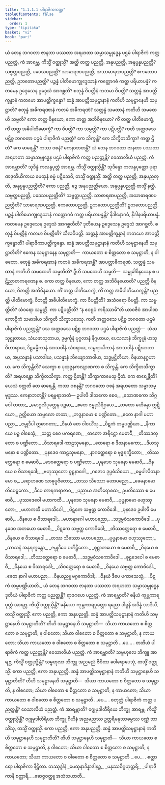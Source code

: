 ```yaml
---
title: "1.1.1.1 ပါရာဇိကကဏ္ဍ"
tableOfContents: false
sidebar:
  order: 1
type: "tipitaka"
basket: "vi"
book: "pari"
---
```



<DynamicBreadcrumb />

<Division number="1" book="pari" e="ch" v="5" p="1">

<Paragraph number="2" book="pari">
ယံ တေန ဘဂဝတာ ဇာနတာ ပဿတာ အရဟတာ သမ္မာသမ္ဗုဒ္ဓေန ပဌမံ ပါရာဇိကံ ကတ္ထ ပညတ္တံ, ကံ အာရဗ္ဘ, ကိသ္မိံ ဝတ္ထုသ္မိံ? အတ္ထိ တတ္ထ ပညတ္တိ, အနုပညတ္တိ, အနုပ္ပန္နပညတ္တိ? သဗ္ဗတ္ထပညတ္တိ, ပဒေသပညတ္တိ? သာဓာရဏပညတ္တိ, အသာဓာရဏပညတ္တိ? ဧကတောပညတ္တိ, ဥဘတောပညတ္တိ? ပဉ္စန္နံ ပါတိမောက္ခုဒ္ဒေသာနံ ကတ္ထောဂဓံ ကတ္ထ ပရိယာပန္နံ? ကတမေန ဥဒ္ဒေသေန ဥဒ္ဒေသံ အာဂစ္ဆတိ? စတုန္နံ ဝိပတ္တီနံ ကတမာ ဝိပတ္တိ? သတ္တန္နံ အာပတ္တိက္ခန္ဓာနံ ကတမော အာပတ္တိက္ခန္ဓော? ဆန္နံ အာပတ္တိသမုဋ္ဌာနာနံ ကတိဟိ သမုဋ္ဌာနေဟိ သမုဋ္ဌာတိ? စတုန္နံ အဓိကရဏာနံ ကတမံ အဓိကရဏံ? သတ္တန္နံ သမထာနံ ကတိဟိ သမထေဟိ သမ္မတိ? ကော တတ္ထ ဝိနယော, ကော တတ္ထ အဘိဝိနယော? ကိံ တတ္ထ ပါတိမောက္ခံ, ကိံ တတ္ထ အဓိပါတိမောက္ခံ? ကာ ဝိပတ္တိ? ကာ သမ္ပတ္တိ? ကာ ပဋိပတ္တိ? ကတိ အတ္ထဝသေ ပဋိစ္စ ဘဂဝတာ ပဌမံ ပါရာဇိကံ ပညတ္တံ? ကေ သိက္ခန္တိ? ကေ သိက္ခိတသိက္ခာ? ကတ္ထ ဌိတံ? ကေ ဓာရေန္တိ? ကဿ ဝစနံ? ကေနာဘတန္တိ?
</Paragraph>

</Division>
<Division number="2" book="pari" e="ch" v="5" p="1">

<Paragraph number="3" book="pari">
ယံ တေန ဘဂဝတာ ဇာနတာ ပဿတာ အရဟတာ သမ္မာသမ္ဗုဒ္ဓေန ပဌမံ ပါရာဇိကံ ကတ္ထ ပညတ္တန္တိ? ဝေသာလိယံ ပညတ္တံ. ကံ အာရဗ္ဘာတိ? သုဒိန္နံ ကလန္ဒပုတ္တံ အာရဗ္ဘ. ကိသ္မိံ ဝတ္ထုသ္မိန္တိ? သုဒိန္နော ကလန္ဒပုတ္တော ပုရာဏဒုတိယိကာယ မေထုနံ ဓမ္မံ ပဋိသေဝိ, တသ္မိံ ဝတ္ထုသ္မိံ. အတ္ထိ တတ္ထ ပညတ္တိ, အနုပညတ္တိ, အနုပ္ပန္နပညတ္တီတိ? ဧကာ ပညတ္တိ, ဒွေ အနုပညတ္တိယော. အနုပ္ပန္နပညတ္တိ တသ္မိံ နတ္ထိ. သဗ္ဗတ္ထပညတ္တိ, ပဒေသပညတ္တီတိ? သဗ္ဗတ္ထပညတ္တိ. သာဓာရဏပညတ္တိ, အသာဓာရဏပညတ္တီတိ? သာဓာရဏပညတ္တိ. ဧကတောပညတ္တိ, ဥဘတောပညတ္တီတိ? ဥဘတောပညတ္တိ. ပဉ္စန္နံ ပါတိမောက္ခုဒ္ဒေသာနံ ကတ္ထောဂဓံ ကတ္ထ ပရိယာပန္နန္တိ? နိဒါနောဂဓံ, နိဒါနပရိယာပန္နံ. ကတမေန ဥဒ္ဒေသေန ဥဒ္ဒေသံ အာဂစ္ဆတီတိ? ဒုတိယေန ဥဒ္ဒေသေန ဥဒ္ဒေသံ အာဂစ္ဆတိ. စတုန္နံ ဝိပတ္တီနံ ကတမာ ဝိပတ္တီတိ? သီလဝိပတ္တိ. သတ္တန္နံ အာပတ္တိက္ခန္ဓာနံ ကတမော အာပတ္တိက္ခန္ဓောတိ? ပါရာဇိကာပတ္တိက္ခန္ဓော. ဆန္နံ အာပတ္တိသမုဋ္ဌာနာနံ ကတိဟိ သမုဋ္ဌာနေဟိ သမုဋ္ဌာတီတိ? ဧကေန သမုဋ္ဌာနေန သမုဋ္ဌာတိ—  ကာယတော စ စိတ္တတော စ သမုဋ္ဌာတိ, န ဝါစတော. စတုန္နံ အဓိကရဏာနံ ကတမံ အဓိကရဏန္တိ? အာပတ္တာဓိကရဏံ. သတ္တန္နံ သမထာနံ ကတိဟိ သမထေဟိ သမ္မတီတိ? ဒွီဟိ သမထေဟိ သမ္မတိ—  သမ္မုခါဝိနယေန စ ပဋိညာတကရဏေန စ. ကော တတ္ထ ဝိနယော, ကော တတ္ထ အဘိဝိနယောတိ? ပညတ္တိ ဝိနယော, ဝိဘတ္တိ အဘိဝိနယော. ကိံ တတ္ထ ပါတိမောက္ခံ, ကိံ တတ္ထ အဓိပါတိမောက္ခန္တိ? ပညတ္တိ ပါတိမောက္ခံ, ဝိဘတ္တိ အဓိပါတိမောက္ခံ. ကာ ဝိပတ္တီတိ? အသံဝရော ဝိပတ္တိ. ကာ သမ္ပတ္တီတိ? သံဝရော သမ္ပတ္တိ. ကာ ပဋိပတ္တီတိ? “န ဧဝရူပံ ကရိဿာမီ”တိ ယာဝဇီဝံ အာပါဏကောဋိကံ သမာဒါယ သိက္ခတိ သိက္ခာပဒေသု. ကတိ အတ္ထဝသေ ပဋိစ္စ ဘဂဝတာ ပဌမံ ပါရာဇိကံ ပညတ္တန္တိ? ဒသ အတ္ထဝသေ ပဋိစ္စ ဘဂဝတာ ပဌမံ ပါရာဇိကံ ပညတ္တံ—  သံဃသုဋ္ဌုတာယ, သံဃဖာသုတာယ, ဒုမ္မင်္ကူနံ ပုဂ္ဂလာနံ နိဂ္ဂဟာယ, ပေသလာနံ ဘိက္ခူနံ ဖာသုဝိဟာရာယ, ဒိဋ္ဌဓမ္မိကာနံ အာသဝါနံ သံဝရာယ, သမ္ပရာယိကာနံ အာသဝါနံ ပဋိဃာတာယ, အပ္ပသန္နာနံ ပသာဒါယ, ပသန္နာနံ ဘိယျောဘာဝါယ, သဒ္ဓမ္မဋ္ဌိတိယာ, ဝိနယာနုဂ္ဂဟာယ. ကေ သိက္ခန္တီတိ? သေက္ခာ စ ပုထုဇ္ဇနကလျာဏကာ စ သိက္ခန္တိ. ကေ သိက္ခိတသိက္ခာတိ? အရဟန္တော သိက္ခိတသိက္ခာ. ကတ္ထ ဌိတန္တိ? သိက္ခာကာမေသု ဌိတံ. ကေ ဓာရေန္တီတိ? ယေသံ ဝတ္တတိ တေ ဓာရေန္တိ. ကဿ ဝစနန္တိ? ဘဂဝတော ဝစနံ အရဟတော သမ္မာသမ္ဗုဒ္ဓဿ. ကေနာဘတန္တိ? ပရမ္ပရာဘတံ—
</Paragraph>

</Division>
<Division number="3" book="pari" e="ch" v="5" p="2">

<Paragraph number="4" type="verses" book="pari">
ဥပါလိ ဒါသကော စေဝ,_  
_သောဏကော သိဂ္ဂဝေါ တထာ;_  
_မောဂ္ဂလိပုတ္တေန ပဉ္စမာ,_  
_ဧတေ ဇမ္ဗုသိရိဝှယေ._  

</Paragraph>

<Paragraph number="5" book="pari">
_တတော မဟိန္ဒော ဣဋ္ဋိယော,_  
ဥတ္တိယော သမ္ဗလော တထာ;_  
_ဘဒ္ဒနာမော စ ပဏ္ဍိတော._  

</Paragraph>

<Paragraph number="6" type="verses" book="pari">
_ဧတေ နာဂါ မဟာပညာ,_  
_ဇမ္ဗုဒီပါ ဣဓာဂတာ;_  
_ဝိနယံ တေ ဝါစယိံသု,_  
_ပိဋကံ တမ္ဗပဏ္ဏိယာ._  

</Paragraph>

<Paragraph number="7" type="verses" book="pari">
_နိကာယေ ပဉ္စ ဝါစေသုံ,_  
_သတ္တ စေဝ ပကရဏေ;_  
_တတော အရိဋ္ဌော မေဓာဝီ,_  
_တိဿဒတ္တော စ ပဏ္ဍိတော._  

</Paragraph>

<Paragraph number="8" type="verses" book="pari">
_ဝိသာရဒေါ ကာဠသုမနော,_  
_ထေရော စ ဒီဃနာမကော;_  
_ဒီဃသုမနော စ ပဏ္ဍိတော._  

</Paragraph>

<Paragraph number="9" type="verses" book="pari">
_ပုနဒေဝ ကာဠသုမနော,_  
_နာဂတ္ထေရော စ ဗုဒ္ဓရက္ခိတော;_  
_တိဿတ္ထေရော စ မေဓာဝီ,_  
_ဒေဝတ္ထေရော စ ပဏ္ဍိတော._  

</Paragraph>

<Paragraph number="10" type="verses" book="pari">
_ပုနဒေဝ သုမနော မေဓာဝီ,_  
_ဝိနယေ စ ဝိသာရဒေါ;_  
_ဗဟုဿုတော စူဠနာဂေါ,_  
_ဂဇောဝ ဒုပ္ပဓံသိယော._  

</Paragraph>

<Paragraph number="11" type="verses" book="pari">
_ဓမ္မပါလိတနာမော စ,_  
_ရောဟဏေ သာဓုပူဇိတော;_  
_တဿ သိဿော မဟာပညော,_  
_ခေမနာမော တိပေဋကော._  

</Paragraph>

<Paragraph number="12" type="verses" book="pari">
_ဒီပေ တာရကရာဇာဝ,_  
_ပညာယ အတိရောစထ;_  
ဥပတိဿော စ မေဓာဝီ,_  
_ဖုဿဒေဝေါ မဟာကထီ._  

</Paragraph>

<Paragraph number="13" type="verses" book="pari">
_ပုနဒေဝ သုမနော မေဓာဝီ,_  
_ပုပ္ဖနာမော ဗဟုဿုတော;_  
_မဟာကထီ မဟာသိဝေါ,_  
_ပိဋကေ သဗ္ဗတ္ထ ကောဝိဒေါ._  

</Paragraph>

<Paragraph number="14" type="verses" book="pari">
_ပုနဒေဝ ဥပါလိ မေဓာဝီ,_  
_ဝိနယေ စ ဝိသာရဒေါ;_  
_မဟာနာဂေါ မဟာပညော,_  
_သဒ္ဓမ္မဝံသကောဝိဒေါ._  

</Paragraph>

<Paragraph number="15" type="verses" book="pari">
_ပုနဒေဝ အဘယော မေဓာဝီ,_  
_ပိဋကေ သဗ္ဗတ္ထ ကောဝိဒေါ;_  
_တိဿတ္ထေရော စ မေဓာဝီ,_  
_ဝိနယေ စ ဝိသာရဒေါ._  

</Paragraph>

<Paragraph number="16" type="verses" book="pari">
_တဿ သိဿော မဟာပညော,_  
_ပုပ္ဖနာမော ဗဟုဿုတော;_  
_သာသနံ အနုရက္ခန္တော,_  
_ဇမ္ဗုဒီပေ ပတိဋ္ဌိတော._  

</Paragraph>

<Paragraph number="17" type="verses" book="pari">
_စူဠာဘယော စ မေဓာဝီ,_  
_ဝိနယေ စ ဝိသာရဒေါ;_  
_တိဿတ္ထေရော စ မေဓာဝီ,_  
_သဒ္ဓမ္မဝံသကောဝိဒေါ._  

</Paragraph>

<Paragraph number="18" type="verses" book="pari">
_စူဠဒေဝေါ စ မေဓာဝီ,_  
_ဝိနယေ စ ဝိသာရဒေါ;_  
_သိဝတ္ထေရော စ မေဓာဝီ,_  
_ဝိနယေ သဗ္ဗတ္ထ ကောဝိဒေါ._  

</Paragraph>

<Paragraph number="19" type="verses" book="pari">
_ဧတေ နာဂါ မဟာပညာ,_  
_ဝိနယညူ မဂ္ဂကောဝိဒါ;_  
_ဝိနယံ ဒီပေ ပကာသေသုံ,_  
_ပိဋကံ တမ္ဗပဏ္ဏိယာတိ._  

</Paragraph>

</Division>
<Division number="4" book="pari" e="ch" v="5" p="4">

<Paragraph number="20" book="pari">
ယံ တေန ဘဂဝတာ ဇာနတာ ပဿတာ အရဟတာ သမ္မာသမ္ဗုဒ္ဓေန ဒုတိယံ ပါရာဇိကံ ကတ္ထ ပညတ္တန္တိ? ရာဇဂဟေ ပညတ္တံ. ကံ အာရဗ္ဘာတိ? ဓနိယံ ကုမ္ဘကာရပုတ္တံ အာရဗ္ဘ. ကိသ္မိံ ဝတ္ထုသ္မိန္တိ? ဓနိယော ကုမ္ဘကာရပုတ္တော ရညော ဒါရူနိ အဒိန္နံ အာဒိယိ, တသ္မိံ ဝတ္ထုသ္မိံ. ဧကာ ပညတ္တိ, ဧကာ အနုပညတ္တိ. ဆန္နံ အာပတ္တိသမုဋ္ဌာနာနံ ကတိဟိ သမုဋ္ဌာနေဟိ သမုဋ္ဌာတီတိ? တီဟိ သမုဋ္ဌာနေဟိ သမုဋ္ဌာတိ—  သိယာ ကာယတော စ စိတ္တတော စ သမုဋ္ဌာတိ, န ဝါစတော; သိယာ ဝါစတော စ စိတ္တတော စ သမုဋ္ဌာတိ, န ကာယတော; သိယာ ကာယတော စ ဝါစတော စ စိတ္တတော စ သမုဋ္ဌာတိ …ပေ… .
</Paragraph>

</Division>
<Division number="5" book="pari" e="ch" v="5" p="4">

<Paragraph number="21" book="pari">
တတိယံ ပါရာဇိကံ ကတ္ထ ပညတ္တန္တိ? ဝေသာလိယံ ပညတ္တံ. ကံ အာရဗ္ဘာတိ? သမ္ဗဟုလေ ဘိက္ခူ အာရဗ္ဘ. ကိသ္မိံ ဝတ္ထုသ္မိန္တိ? သမ္ဗဟုလာ ဘိက္ခူ အညမညံ ဇီဝိတာ ဝေါရောပေသုံ, တသ္မိံ ဝတ္ထုသ္မိံ. ဧကာ ပညတ္တိ, ဧကာ အနုပညတ္တိ. ဆန္နံ အာပတ္တိသမုဋ္ဌာနာနံ ကတိဟိ သမုဋ္ဌာနေဟိ သမုဋ္ဌာတီတိ? တီဟိ သမုဋ္ဌာနေဟိ သမုဋ္ဌာတိ—  သိယာ ကာယတော စ စိတ္တတော စ သမုဋ္ဌာတိ, န ဝါစတော; သိယာ ဝါစတော စ စိတ္တတော စ သမုဋ္ဌာတိ, န ကာယတော; သိယာ ကာယတော စ ဝါစတော စ စိတ္တတော စ သမုဋ္ဌာတိ …ပေ… .
</Paragraph>

</Division>
<Division number="6" book="pari" e="ch" v="5" p="4">

<Paragraph number="22" book="pari">
စတုတ္ထံ ပါရာဇိကံ ကတ္ထ ပညတ္တန္တိ? ဝေသာလိယံ ပညတ္တံ. ကံ အာရဗ္ဘာတိ? ဝဂ္ဂုမုဒါတီရိယေ ဘိက္ခူ အာရဗ္ဘ. ကိသ္မိံ ဝတ္ထုသ္မိန္တိ? ဝဂ္ဂုမုဒါတီရိယာ ဘိက္ခူ ဂိဟီနံ အညမညဿ ဥတ္တရိမနုဿဓမ္မဿ ဝဏ္ဏံ ဘာသိံသု, တသ္မိံ ဝတ္ထုသ္မိံ. ဧကာ ပညတ္တိ, ဧကာ အနုပညတ္တိ. ဆန္နံ အာပတ္တိသမုဋ္ဌာနာနံ ကတိဟိ သမုဋ္ဌာနေဟိ သမုဋ္ဌာတီတိ? တီဟိ သမုဋ္ဌာနေဟိ သမုဋ္ဌာတိ—  သိယာ ကာယတော စ စိတ္တတော စ သမုဋ္ဌာတိ, န ဝါစတော; သိယာ ဝါစတော စ စိတ္တတော စ သမုဋ္ဌာတိ, န ကာယတော; သိယာ ကာယတော စ ဝါစတော စ စိတ္တတော စ သမုဋ္ဌာတိ …ပေ… .

</Paragraph>
</Division>

<Paragraph number="23" type="center" book="pari">
စတ္တာရော ပါရာဇိကာ နိဋ္ဌိတာ.



</Paragraph>

<Paragraph number="24" type="center" book="pari">
တဿုဒ္ဒါနံ


</Paragraph>

<Paragraph number="25" type="verses" book="pari">
_မေထုနာဒိန္နာဒါနဉ္စ,_  
_မနုဿဝိဂ္ဂဟုတ္တရိ;_  
_ပါရာဇိကာနိ စတ္တာရိ,_  
_ဆေဇ္ဇဝတ္ထူ အသံသယာတိ._
</Paragraph>